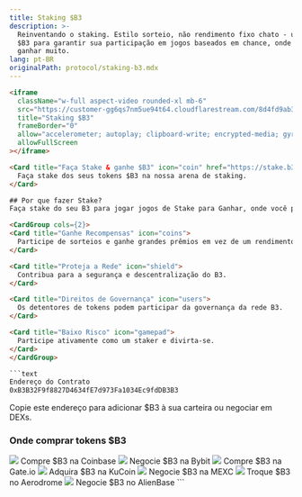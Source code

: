 ```yaml
---
title: Staking $B3
description: >-
  Reinventando o staking. Estilo sorteio, não rendimento fixo chato - use seu
  $B3 para garantir sua participação em jogos baseados em chance, onde você pode
  ganhar muito.
lang: pt-BR
originalPath: protocol/staking-b3.mdx
---
```

```html
<iframe
  className="w-full aspect-video rounded-xl mb-6"
  src="https://customer-gg6qs7nm5ue94t64.cloudflarestream.com/8d4fd9ab30d1002e5856a931a7e7dd05/iframe?muted=true&loop=true&autoplay=true&poster=https%3A%2F%2Fcustomer-gg6qs7nm5ue94t64.cloudflarestream.com%2F8d4fd9ab30d1002e5856a931a7e7dd05%2Fthumbnails%2Fthumbnail.jpg%3Ftime%3D%26height%3D600"
  title="Staking $B3"
  frameBorder="0"
  allow="accelerometer; autoplay; clipboard-write; encrypted-media; gyroscope; picture-in-picture"
  allowFullScreen
></iframe>

<Card title="Faça Stake & ganhe $B3" icon="coin" href="https://stake.b3.fun" horizontal>
  Faça stake dos seus tokens $B3 na nossa arena de staking.
</Card>

## Por que fazer Stake?
Faça stake do seu B3 para jogar jogos de Stake para Ganhar, onde você pode ganhar grandes prêmios enquanto ganha rendimento em $B3 e recompensas exclusivas.

<CardGroup cols={2}>
<Card title="Ganhe Recompensas" icon="coins">
  Participe de sorteios e ganhe grandes prêmios em vez de um rendimento chato.
</Card>

<Card title="Proteja a Rede" icon="shield">
  Contribua para a segurança e descentralização do B3.
</Card>

<Card title="Direitos de Governança" icon="users">
  Os detentores de tokens podem participar da governança da rede B3.
</Card>

<Card title="Baixo Risco" icon="gamepad">
  Participe ativamente como um staker e divirta-se.
</Card>
</CardGroup>

```text
Endereço do Contrato
0xB3B32F9f8827D4634fE7d973Fa1034Ec9fdDB3B3
```
Copie este endereço para adicionar $B3 à sua carteira ou negociar em DEXs.


### Onde comprar tokens $B3

<CardGroup cols={3}>
  <Card title="Coinbase" href="https://www.coinbase.com/price/b3-base" horizontal>
    <img src="/images/coinbase-logo.svg" className="w-full bg-black aspect-video object-contain rounded-lg p-2 my-3" />
    Compre $B3 na Coinbase
  </Card>

  <Card title="Bybit" href="https://www.bybit.com/en/trade/spot/B3/USDT" horizontal>
    <img src="/images/bybit-logo.svg" className="w-full bg-black aspect-video object-contain rounded-lg p-2 my-3" />
    Negocie $B3 na Bybit
  </Card>

  <Card title="Gate.io" href="https://www.gate.io/trade/B3_USDT" horizontal>
    <img src="/images/gateio-logo.svg" className="w-full bg-black aspect-video object-contain rounded-lg p-2 my-3" />
    Compre $B3 na Gate.io
  </Card>

  <Card title="KuCoin" href="https://trade.kucoin.com/B3-USDT?utm_source=community_partner_info" horizontal>
    <img src="/images/kucoin-logo.avif" className="w-full bg-black aspect-video object-contain rounded-lg p-2 my-3" />
    Adquira $B3 na KuCoin
  </Card>

  <Card title="MEXC" href="https://www.mexc.com/exchange/B3_USDT" horizontal>
    <img src="/images/mexc-logo.svg" className="w-full bg-black aspect-video object-contain rounded-lg p-2 my-3" />
    Negocie $B3 na MEXC
  </Card>

  <Card title="Aerodrome" href="https://aerodrome.finance/swap?from=eth&to=0xb3b32f9f8827d4634fe7d973fa1034ec9fddb3b3&chain0=8453&chain1=8453" horizontal>
    <img src="/images/aerodrome-logo.svg" className="w-full bg-black aspect-video object-contain rounded-lg p-2 my-3" />
    Troque $B3 no Aerodrome
  </Card>

  <Card title="AlienBase" href="https://app.alienbase.xyz/?outputCurrency=0xB3B32F9f8827D4634fE7d973Fa1034Ec9fddb3B3&chainId=8453" horizontal>
    <img src="/images/alienbase-logo.svg" className="w-full bg-black aspect-video object-contain rounded-lg p-2 my-3" />
    Negocie $B3 no AlienBase
  </Card>
</CardGroup>
```
